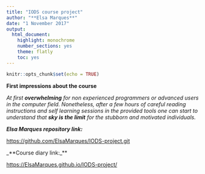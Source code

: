 ```yaml
---
title: "IODS course project"
author: "**Elsa Marques**"
date: "1 November 2017"
output:
  html_document:
    highlight: monochrome
    number_sections: yes
    theme: flatly
    toc: yes
---
```


```r
knitr::opts_chunk$set(echo = TRUE)
```


**First impressions about the course**

*At first **overwhelming** for non experienced programmers or advanced users in the computer field. Nonetheless, after a few hours of careful reading instructions and self learning sessions in the provided tools one can start to understand that **sky is the limit** for the stubborn and motivated individuals.*

_**Elsa Marques repository link:**_

<https://github.com/ElsaMarques/IODS-project.git>

_**Course diary link:_** 

<https://ElsaMarques.github.io/IODS-project/>



